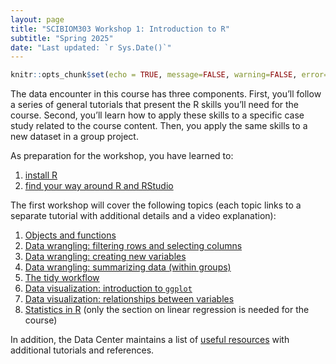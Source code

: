 ```yaml
---
layout: page
title: "SCIBIOM303 Workshop 1: Introduction to R"
subtitle: "Spring 2025"
date: "Last updated: `r Sys.Date()`"
---
```


```r
knitr::opts_chunk$set(echo = TRUE, message=FALSE, warning=FALSE, error=FALSE)
```

The data encounter in this course has three components. First, you'll follow a series of general tutorials that present the R skills you'll need for the course. Second, you'll learn how to apply these skills to a specific case study related to the course content. Then, you apply the same skills to a new dataset in a group project.

As preparation for the workshop, you have learned to:

1.  [install R](../../../tutorials/r_install)
2.  [find your way around R and RStudio](../../../tutorials/r_basics)

The first workshop will cover the following topics (each topic links to a separate tutorial with additional details and a video explanation):

1.  [Objects and functions](../../../tutorials/r_objects)
2.  [Data wrangling: filtering rows and selecting columns](../../../tutorials/r_intro_subset)
3.  [Data wrangling: creating new variables](../../../tutorials/r_intro_mutate)
4.  [Data wrangling: summarizing data (within groups)](../../../tutorials/r_intro_summarize)
5.  [The tidy workflow](../../../tutorials/r_intro_pipe)
6.  [Data visualization: introduction to `ggplot`](../../../tutorials/r_ggplot_intro)
7.  [Data visualization: relationships between variables](../../../tutorials/r_ggplot_bivariate)
8.  [Statistics in R](../../../tutorials/r_stats) (only the section on linear regression is needed for the course)

In addition, the Data Center maintains a list of [useful resources](../../../tutorials/links) with additional tutorials and references.
